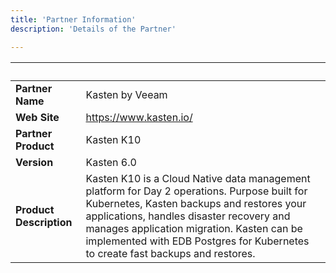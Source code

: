 ```yaml
---
title: 'Partner Information'
description: 'Details of the Partner'

---
```

| &nbsp;     | &nbsp; |
| ----------- | ----------- |
| **Partner Name**      |    Kasten by Veeam    |
| **Web Site**      |   https://www.kasten.io/  |
| **Partner Product**   |   Kasten K10    |
| **Version**   |  Kasten 6.0     |
| **Product Description**      |  Kasten K10 is a Cloud Native data management platform for Day 2 operations. Purpose built for Kubernetes, Kasten backups and restores your applications, handles disaster recovery and manages application migration. Kasten can be implemented with EDB Postgres for Kubernetes to create fast backups and restores.   |
